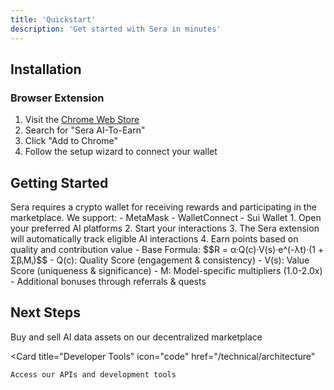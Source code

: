 ```yaml
---
title: 'Quickstart'
description: 'Get started with Sera in minutes'
---
```


## Installation

### Browser Extension

1. Visit the [Chrome Web Store](https://chrome.google.com/webstore)
2. Search for "Sera AI-To-Earn"
3. Click "Add to Chrome"
4. Follow the setup wizard to connect your wallet

## Getting Started

<AccordionGroup>
  <Accordion icon="wallet" title="Connect Your Wallet">
    Sera requires a crypto wallet for receiving rewards and participating in the marketplace. We support:
    - MetaMask
    - WalletConnect
    - Sui Wallet
  </Accordion>
  
  <Accordion icon="message" title="Start Contributing Data">
    1. Open your preferred AI platforms
    2. Start your interactions
    3. The Sera extension will automatically track eligible AI interactions
    4. Earn points based on quality and contribution value
  </Accordion>

  <Accordion icon="coins" title="Earn Rewards">
    - Base Formula: $$R = α·Q(c)·V(s)·e^(-λt)·(1 + ΣβᵢMᵢ)$$
    - Q(c): Quality Score (engagement & consistency)
    - V(s): Value Score (uniqueness & significance)
    - M: Model-specific multipliers (1.0-2.0x)
    - Additional bonuses through referrals & quests
  </Accordion>
</AccordionGroup>

## Next Steps

<CardGroup>
  <Card
    title="Explore the Marketplace"
    icon="store"
    href="/features/marketplace"
  >
    Buy and sell AI data assets on our decentralized marketplace
  </Card>
  
  <Card
    title="Developer Tools"
    icon="code"
    href="/technical/architecture"
  >
    Access our APIs and development tools
  </Card>
</CardGroup>
